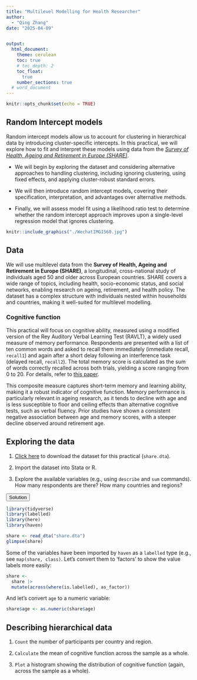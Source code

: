 ```yaml
---
title: "Multilevel Modelling for Health Researcher"
author:
  - "Qing Zhang"
date: "2025-04-09"


output: 
  html_document:
    theme: cerulean
    toc: true
    # toc_depth: 2
    toc_float:
      true
    number_sections: true
  # word_document
---
```


```r
knitr::opts_chunk$set(echo = TRUE)
```

## Random Intercept models

Random intercept models allow us to account for clustering in hierarchical data by introducing cluster-specific intercepts. In this practical, we will explore how to fit and interpret these models using data from the [*Survey of Health, Ageing and Retirement in Europe (SHARE)*](https://share-eric.eu/).

-   We will begin by exploring the dataset and considering alternative approaches to handling clustering, including ignoring clustering, using fixed effects, and applying cluster-robust standard errors.

-   We will then introduce random intercept models, covering their specification, interpretation, and advantages over alternative methods.

-   Finally, we will assess model fit using a likelihood ratio test to determine whether the random intercept approach improves upon a single-level regression model that ignores clustering.

```r
knitr::include_graphics("./WechatIMG1560.jpg")
```

## Data

We will use multilevel data from the **Survey of Health, Ageing and Retirement in Europe (SHARE)**, a longitudinal, cross-national study of individuals aged 50 and older across European countries. SHARE covers a wide range of topics, including health, socio-economic status, and social networks, enabling research on ageing, retirement, and health policy. The dataset has a complex structure with individuals nested within households and countries, making it well-suited for multilevel modelling.

### Cognitive function

This practical will focus on cognitive ability, measured using a modified version of the Rey Auditory Verbal Learning Test (RAVLT), a widely used measure of memory performance. Respondents are presented with a list of ten common words and asked to recall them immediately (immediate recall, `recall1`) and again after a short delay following an interference task (delayed recall, `recall2`). The total memory score is calculated as the sum of words correctly recalled across both trials, yielding a score ranging from 0 to 20. For details, refer to [this paper](https://www.sciencedirect.com/science/article/pii/S0167629617308299).

This composite measure captures short-term memory and learning ability, making it a robust indicator of cognitive function. Memory performance is particularly relevant in ageing research, as it tends to decline with age and is less susceptible to floor and ceiling effects than alternative cognitive tests, such as verbal fluency. Prior studies have shown a consistent negative association between age and memory scores, with a steeper decline observed around retirement age.

## Exploring the data

1.  [Click here](https://github.com/QingZhang990806/MLM/blob/main/share.dta) to download the dataset for this practical (`share.dta`).

2.  Import the dataset into Stata or R.

3.  Explore the available variables (e.g., using `describe` and `sum` commands). How many respondents are there? How many countries and regions?

<button class="btn btn-primary" data-toggle="collapse" data-target="#code-block">Solution</button>
<div id="code-block" class="collapse">

```r
library(tidyverse)
library(labelled)
library(here)
library(haven)

share <- read_dta("share.dta")
glimpse(share)
```

Some of the variables have been imported by `haven` as a `labelled` type (e.g., see `map(share, class)`. Let’s convert them to ‘factors’ to show the value labels more easily:

```r
share <-
  share |>
  mutate(across(where(is.labelled), as_factor))
```

And let’s convert `age` to a numeric variable:

```r
share$age <- as.numeric(share$age)
```

</div> 

## Describing hierarchical data

1.  `Count` the number of participants per country and region.

2.  `Calculate` the mean of cognitive function across the sample as a whole.

3.  `Plot` a histogram showing the distribution of cognitive function (again, across the sample as a whole).

